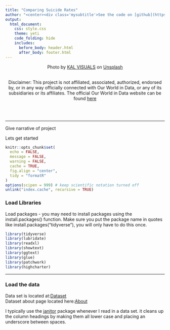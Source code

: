 ```yaml
---
title: "Comparing Suicide Rates"
author: "<center><div class='mysubtitle'>See the code on [github](https://github.com/Barnes7599/suicide_rates).</div></center>"
output:
  html_document:
    css: style.css
    theme: yeti
    code_folding: hide
    includes:
      before_body: header.html
      after_body: footer.html
---
```


<div class="mycontent">

<center>
<!-- ![]() -->
Photo by <a href="https://unsplash.com/@kalvisuals?utm_source=unsplash&utm_medium=referral&utm_content=creditCopyText">KAL VISUALS</a> on <a href="https://unsplash.com/s/photos/lanscape?utm_source=unsplash&utm_medium=referral&utm_content=creditCopyText">Unsplash</a>
  
<br>
Disclaimer: This project is not affiliated, associated, authorized, endorsed by, or in any way officially connected with Our World in Data, or any of its subsidiaries or its affiliates. The official Our World in Data website can be found [here](https://ourworldindata.org/)
</center> 
<br><br>

---

Give narrative of project

Lets get started

```r

knitr::opts_chunk$set(
  echo = FALSE,
  message = FALSE,
  warning = FALSE,
  cache = TRUE,
  fig.align = "center",
  tidy = "formatR"
)
options(scipen = 999) # keep scientific notation turned off
unlink("index.cache", recursive = TRUE)

```

<h3> **Load Libraries** </h3>

Load packages - you may need to install packages using the install.packages() function. Make sure you put the package name in quotes like install.packages("tidyverse"), you will only have to do this once. 

```r
library(tidyverse)
library(lubridate)
library(readxl)
library(showtext)
library(ggtext)
library(glue)
library(patchwork)
library(highcharter)
```

---

<h3> **Load the data** </h3>

Data set is located at:[Dataset](https://ourworldindata.org/suicide#) <br>
Dataset about page located here:[About]()

I typically use the [janitor](https://github.com/sfirke/janitor) package whenever I read in a data set. it cleans up the column headings by making them all lower case and placing an underscore between spaces. 

```r


```




